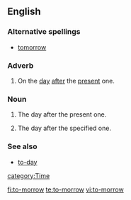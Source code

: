 ==English==
===Alternative spellings===
*[[tomorrow]] {{qualifier|current, not obsolete}}
===Adverb===
{{en-adv|-}}
#{{obsolete}} On the [[day]] [[after]] the [[present]] one.
===Noun===
{{en-noun}}
#{{obsolete|singulare tantum}} The day after the present one.
#{{obsolete}} The day after the specified one.
===See also===
*[[to-day]]
[[category:Time]]

[[fi:to-morrow]]
[[te:to-morrow]]
[[vi:to-morrow]]